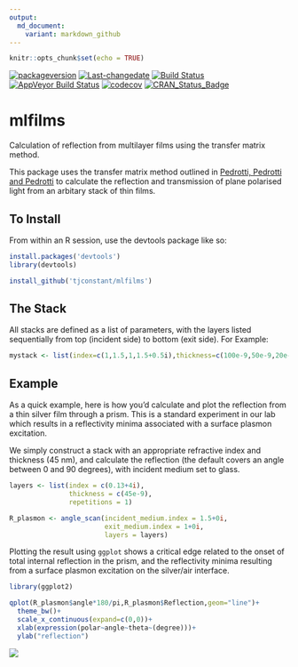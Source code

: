 ```yaml
---
output:
  md_document:
    variant: markdown_github
---
```


```r
knitr::opts_chunk$set(echo = TRUE)
```
[![packageversion](https://img.shields.io/badge/package%20version-`r packageVersion("mlfilms")`-lightgrey.svg)](commits/master)
[![Last-changedate](https://img.shields.io/badge/last%20change-`r gsub('-', '--', Sys.Date())`-lightgrey.svg)](/commits/master)
[![Build Status](https://travis-ci.org/tjconstant/disp.plot.svg?branch=master)](https://travis-ci.org/tjconstant/mlfilms) [![AppVeyor Build Status](https://ci.appveyor.com/api/projects/status/github/tjconstant/mlfilms?branch=master&svg=true)](https://ci.appveyor.com/project/tjconstant/mlfilms) [![codecov](https://codecov.io/gh/tjconstant/mlfilms/branch/master/graph/badge.svg)](https://codecov.io/gh/tjconstant/mlfilms) [![CRAN\_Status\_Badge](http://www.r-pkg.org/badges/version/disp.plot)](https://cran.r-project.org/package=mlfilms)


mlfilms
=======

Calculation of reflection from multilayer films using the transfer matrix method.

This package uses the transfer matrix method outlined in [Pedrotti, Pedrotti and Pedrotti](http://www.amazon.com/Introduction-Optics-3rd-Frank-Pedrotti/dp/0131499335) to calculate the reflection and transmission of plane polarised light from an arbitary stack of thin films.

To Install
----------

From within an R session, use the devtools package like so:
```r
install.packages('devtools')
library(devtools)

install_github('tjconstant/mlfilms')
```

The Stack
----------

All stacks are defined as a list of parameters, with the layers listed sequentially from top (incident side) to bottom (exit side). 
For Example:

```r
mystack <- list(index=c(1,1.5,1,1.5+0.5i),thickness=c(100e-9,50e-9,20e-9,100e-9), repetitions=1)

```

Example
-------
As a quick example, here is how you'd calculate and plot the reflection from a thin silver film through a prism. This is a standard experiment in our lab which results in a reflectivity minima associated with a surface plasmon excitation.

We simply construct a stack with an appropriate refractive index and thickness (45 nm), and calculate the reflection (the default covers an angle between 0 and 90 degrees), with incident medium set to glass.

```r
layers <- list(index = c(0.13+4i), 
               thickness = c(45e-9),
               repetitions = 1)

R_plasmon <- angle_scan(incident_medium.index = 1.5+0i,
                        exit_medium.index = 1+0i,
                        layers = layers)
```

Plotting the result using `ggplot` shows a critical edge related to the onset of total internal reflection in the prism, and the reflectivity minima resulting from a surface plasmon excitation on the silver/air interface.

```r
library(ggplot2)

qplot(R_plasmon$angle*180/pi,R_plasmon$Reflection,geom="line")+
  theme_bw()+
  scale_x_continuous(expand=c(0,0))+
  xlab(expression(polar~angle~theta~(degree)))+
  ylab("reflection")
```

![](https://i0.wp.com/i.imgur.com/V4zXdjE.png)


